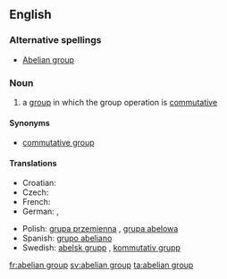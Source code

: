 {{wikipedia}}
==English==

===Alternative spellings===
* [[Abelian group]]

===Noun===
{{en-noun|sg=[[abelian]] [[group]]}}

# {{context|maths}} a [[group]] in which the group operation is [[commutative]]

====Synonyms====
* [[commutative group]]

====Translations====
{{top}}
* Croatian: {{t-|hr|Abelova grupa|f}}
* Czech: {{t-|cs|abelovská grupa|f}}
* French: {{t|fr|groupe abélien|m}}
* German: {{t|de|abelsche Gruppe|f}}, {{t|de|kommutative Gruppe|f}}
{{mid}}
* Polish: [[grupa przemienna]] {{f}}, [[grupa abelowa]] {{f}}
* Spanish: [[grupo abeliano]] {{m}}
* Swedish: [[abelsk grupp]] {{c}}, [[kommutativ grupp]] {{c}}
{{bottom}}

[[fr:abelian group]]
[[sv:abelian group]]
[[ta:abelian group]]